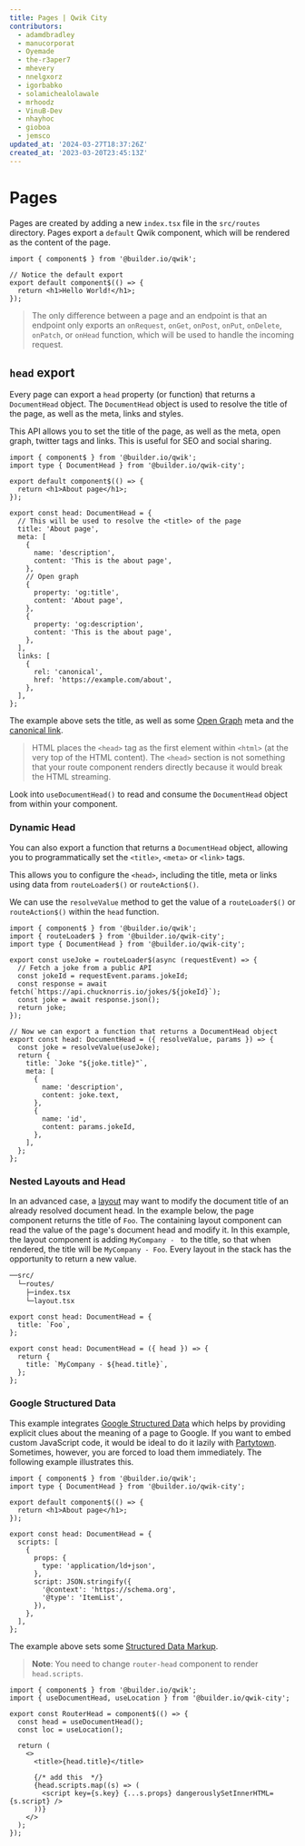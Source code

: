 ```yaml
---
title: Pages | Qwik City
contributors:
  - adamdbradley
  - manucorporat
  - Oyemade
  - the-r3aper7
  - mhevery
  - nnelgxorz
  - igorbabko
  - solamichealolawale
  - mrhoodz
  - VinuB-Dev
  - nhayhoc
  - gioboa
  - jemsco
updated_at: '2024-03-27T18:37:26Z'
created_at: '2023-03-20T23:45:13Z'
---
```


# Pages

Pages are created by adding a new `index.tsx` file in the `src/routes` directory. Pages export a `default` Qwik component, which will be rendered as the content of the page.

```tsx title="src/routes/some/path/index.tsx"
import { component$ } from '@builder.io/qwik';

// Notice the default export
export default component$(() => {
  return <h1>Hello World!</h1>;
});
```

> The only difference between a page and an endpoint is that an endpoint only exports an `onRequest`, `onGet`, `onPost`, `onPut`, `onDelete`, `onPatch`, or `onHead` function, which will be used to handle the incoming request.

## `head` export

Every page can export a `head` property (or function) that returns a `DocumentHead` object. The `DocumentHead` object is used to resolve the title of the page, as well as the meta, links and styles.

This API allows you to set the title of the page, as well as the meta, open graph, twitter tags and links. This is useful for SEO and social sharing.

```tsx {8} /head/ title="src/routes/about/index.tsx"
import { component$ } from '@builder.io/qwik';
import type { DocumentHead } from '@builder.io/qwik-city';

export default component$(() => {
  return <h1>About page</h1>;
});

export const head: DocumentHead = {
  // This will be used to resolve the <title> of the page
  title: 'About page',
  meta: [
    {
      name: 'description',
      content: 'This is the about page',
    },
    // Open graph
    {
      property: 'og:title',
      content: 'About page',
    },
    {
      property: 'og:description',
      content: 'This is the about page',
    },
  ],
  links: [
    {
      rel: 'canonical',
      href: 'https://example.com/about',
    },
  ],
};
```

The example above sets the title, as well as some [Open Graph](https://ogp.me/) meta and the [canonical link](https://developers.google.com/search/docs/crawling-indexing/canonicalization).

> HTML places the `<head>` tag as the first element within `<html>` (at the very top of the HTML content). The `<head>` section is not something that your route component renders directly because it would break the HTML streaming.

Look into `useDocumentHead()` to read and consume the `DocumentHead` object from within your component.

### Dynamic Head

You can also export a function that returns a `DocumentHead` object, allowing you to programmatically set the `<title>`, `<meta>` or `<link>` tags.

This allows you to configure the `<head>`, including the title, meta or links using data from `routeLoader$()` or `routeAction$()`.

We can use the `resolveValue` method to get the value of a `routeLoader$()` or `routeAction$()` within the `head` function.

```tsx title="src/routes/jokes/[jokeId]/index.tsx"
import { component$ } from '@builder.io/qwik';
import { routeLoader$ } from '@builder.io/qwik-city';
import type { DocumentHead } from '@builder.io/qwik-city';

export const useJoke = routeLoader$(async (requestEvent) => {
  // Fetch a joke from a public API
  const jokeId = requestEvent.params.jokeId;
  const response = await fetch(`https://api.chucknorris.io/jokes/${jokeId}`);
  const joke = await response.json();
  return joke;
});

// Now we can export a function that returns a DocumentHead object
export const head: DocumentHead = ({ resolveValue, params }) => {
  const joke = resolveValue(useJoke);
  return {
    title: `Joke "${joke.title}"`,
    meta: [
      {
        name: 'description',
        content: joke.text,
      },
      {
        name: 'id',
        content: params.jokeId,
      },
    ],
  };
};
```

### Nested Layouts and Head

In an advanced case, a [layout](</docs/(qwikcity)/layout/index.mdx>) may want to modify the document title of an already resolved document head. In the example below, the page component returns the title of `Foo`. The containing layout component can read the value of the page's document head and modify it. In this example, the layout component is adding `MyCompany - ` to the title, so that when rendered, the title will be `MyCompany - Foo`. Every layout in the stack has the opportunity to return a new value.

```bash
──src/
  └─routes/
    ├─index.tsx
    └─layout.tsx
```

```tsx title="src/routes/index.tsx"
export const head: DocumentHead = {
  title: `Foo`,
};
```

```tsx title="src/routes/layout.tsx"
export const head: DocumentHead = ({ head }) => {
  return {
    title: `MyCompany - ${head.title}`,
  };
};
```

### Google Structured Data

This example integrates [Google Structured Data](https://developers.google.com/search/docs/appearance/structured-data/intro-structured-data)
which helps by providing explicit clues about the meaning of a page to Google.
If you want to embed custom JavaScript code, it would be ideal to do it lazily with [Partytown](https://partytown.builder.io/).
Sometimes, however, you are forced to load them immediately. The following example illustrates this.

```tsx {8} /head/ title="src/routes/about/index.tsx"
import { component$ } from '@builder.io/qwik';
import type { DocumentHead } from '@builder.io/qwik-city';

export default component$(() => {
  return <h1>About page</h1>;
});

export const head: DocumentHead = {
  scripts: [
    {
      props: {
        type: 'application/ld+json',
      },
      script: JSON.stringify({
        '@context': 'https://schema.org',
        '@type': 'ItemList',
      }),
    },
  ],
};
```

The example above sets some [Structured Data Markup](https://developers.google.com/search/docs/appearance/structured-data/intro-structured-data?hl=en).

> **Note**: You need to change `router-head` component to render `head.scripts`.

```tsx {8} /head/ title="src\components\router-head\router-head.tsx"
import { component$ } from '@builder.io/qwik';
import { useDocumentHead, useLocation } from '@builder.io/qwik-city';

export const RouterHead = component$(() => {
  const head = useDocumentHead();
  const loc = useLocation();

  return (
    <>
      <title>{head.title}</title>

      {/* add this  */}
      {head.scripts.map((s) => (
        <script key={s.key} {...s.props} dangerouslySetInnerHTML={s.script} />
      ))}
    </>
  );
});
```
